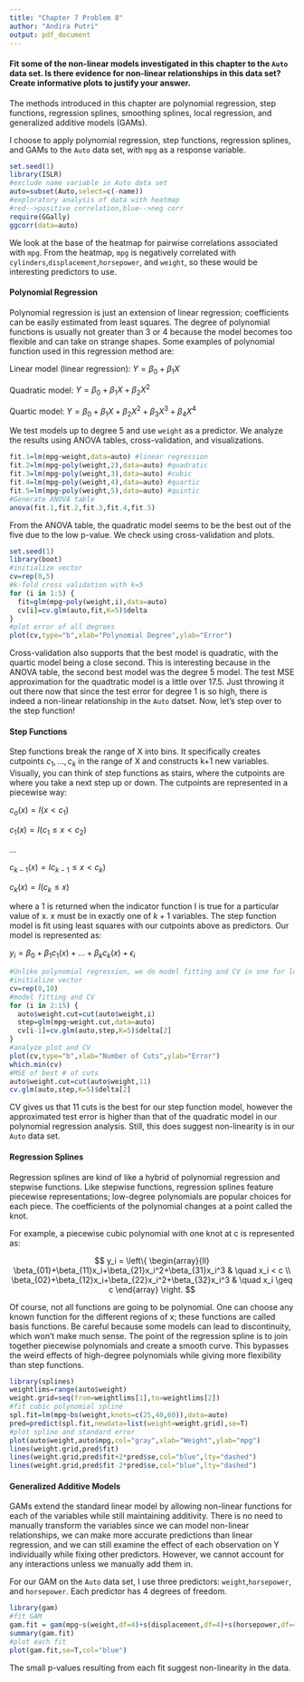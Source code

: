 ---
title: "Chapter 7 Problem 8"
author: "Andira Putri"
output: pdf_document
---

#### Fit some of the non-linear models investigated in this chapter to the `Auto` data set. Is there evidence for non-linear relationships in this data set? Create informative plots to justify your answer.

The methods introduced in this chapter are polynomial regression, step functions, regression splines, smoothing splines, local regression, and generalized additive models (GAMs).

I choose to apply polynomial regression, step functions, regression splines, and GAMs to the `Auto` data set, with `mpg` as a response variable.

```{r}
set.seed(1)
library(ISLR)
#exclude name variable in Auto data set
auto=subset(Auto,select=c(-name))
#exploratory analysis of data with heatmap
#red-->positive correlation,blue-->neg corr
require(GGally)
ggcorr(data=auto)
```

We look at the base of the heatmap for pairwise correlations associated with `mpg`. From the heatmap, `mpg` is negatively correlated with `cylinders`,`displacement`,`horsepower`, and `weight`, so these would be interesting predictors to use.

#### Polynomial Regression

Polynomial regression is just an extension of linear regression; coefficients can be easily estimated from least squares. The degree of polynomial functions is usually not greater than 3 or 4 because the model becomes too flexible and can take on strange shapes. Some examples of polynomial function used in this regression method are:

Linear model (linear regression): $Y=\beta_0+\beta_1X$

Quadratic model: $Y=\beta_0+\beta_1X+\beta_2X^2$

Quartic model: $Y=\beta_0+\beta_1X+\beta_2X^2+\beta_3X^3+\beta_4X^4$

We test models up to degree 5 and use `weight` as a predictor. We analyze the results using ANOVA tables, cross-validation, and visualizations.

```{r}
fit.1=lm(mpg~weight,data=auto) #linear regression
fit.2=lm(mpg~poly(weight,2),data=auto) #quadratic
fit.3=lm(mpg~poly(weight,3),data=auto) #cubic
fit.4=lm(mpg~poly(weight,4),data=auto) #quartic
fit.5=lm(mpg~poly(weight,5),data=auto) #quintic
#Generate ANOVA table
anova(fit.1,fit.2,fit.3,fit.4,fit.5)
```

From the ANOVA table, the quadratic model seems to be the best out of the five due to the low p-value. We check using cross-validation and plots.

```{r}
set.seed(1)
library(boot)
#initialize vector
cv=rep(0,5)
#k-fold cross validation with k=5
for (i in 1:5) {
  fit=glm(mpg~poly(weight,i),data=auto)
  cv[i]=cv.glm(auto,fit,K=5)$delta
}
#plot error of all degrees
plot(cv,type="b",xlab="Polynomial Degree",ylab="Error")
```

Cross-validation also supports that the best model is quadratic, with the quartic model being a close second. This is interesting because in the ANOVA table, the second best model was the degree 5 model. The test MSE approximation for the quadtratic model is a little over 17.5. Just throwing it out there now that since the test error for degree 1 is so high, there is indeed a non-linear relationship in the `Auto` datset. Now, let's step over to the step function!

#### Step Functions

Step functions break the range of X into bins. It specifically creates cutpoints $c_1,...,c_k$ in the range of X and constructs k+1 new variables. Visually, you can think of step functions as stairs, where the cutpoints are where you take a next step up or down. The cutpoints are represented in a piecewise way:

$c_o(x)=I(x<c_1)$

$c_1(x)=I(c_1\leq x<c_2)$

...

$c_{k-1}(x)=Ic_{k-1}\leq x<c_k)$

$c_k(x)=I(c_k\leq x)$

where a 1 is returned when the indicator function I is true for a particular value of x. x must be in exactly one of $k+1$ variables. The step function model is fit using least squares with our cutpoints above as predictors. Our model is represented as:

$y_i=\beta_0+\beta_1c_1(x)+...+\beta_kc_k(x)+\epsilon_i$

```{r}
#Unlike polynomial regression, we do model fitting and CV in one for loop
#initialize vector
cv=rep(0,10)
#model fitting and CV
for (i in 2:15) {
  auto$weight.cut=cut(auto$weight,i)
  step=glm(mpg~weight.cut,data=auto)
  cv[i-1]=cv.glm(auto,step,K=5)$delta[2]
}
#analyze plot and CV
plot(cv,type="b",xlab="Number of Cuts",ylab="Error")
which.min(cv)
#MSE of best # of cuts
auto$weight.cut=cut(auto$weight,11)
cv.glm(auto,step,K=5)$delta[2]
```

CV gives us that 11 cuts is the best for our step function model, however the approximated test error is higher than that of the quadratic model in our polynomial regression analysis. Still, this does suggest non-linearity is in our `Auto` data set.

#### Regression Splines

Regression splines are kind of like a hybrid of polynomial regression and stepwise functions. Like stepwise functions, regression splines feature piecewise representations; low-degree polynomials are popular choices for each piece. The coefficients of the polynomial changes at a point called the knot.

For example, a piecewise cubic polynomial with one knot at c is represented as:

$$
y_i = \left\{
        \begin{array}{ll}
            \beta_{01}+\beta_{11}x_i+\beta_{21}x_i^2+\beta_{31}x_i^3 & \quad x_i < c \\
            \beta_{02}+\beta_{12}x_i+\beta_{22}x_i^2+\beta_{32}x_i^3 & \quad x_i \geq c
        \end{array}
    \right.
$$

Of course, not all functions are going to be polynomial. One can choose any known function for the different regions of x; these functions are called basis functions. Be careful because some models can lead to discontinuity, which won't make much sense. The point of the regression spline is to join together piecewise polynomials and create a smooth curve. This bypasses the weird effects of high-degree polynomials while giving more flexibility than step functions.

```{r}
library(splines)
weightlims=range(auto$weight)
weight.grid=seq(from=weightlims[1],to=weightlims[2])
#fit cubic polynomial spline
spl.fit=lm(mpg~bs(weight,knots=c(25,40,60)),data=auto)
pred=predict(spl.fit,newdata=list(weight=weight.grid),se=T)
#plot spline and standard error
plot(auto$weight,auto$mpg,col="gray",xlab="Weight",ylab="mpg")
lines(weight.grid,pred$fit)
lines(weight.grid,pred$fit+2*pred$se,col="blue",lty="dashed")
lines(weight.grid,pred$fit-2*pred$se,col="blue",lty="dashed")
```

#### Generalized Additive Models

GAMs extend the standard linear model by allowing non-linear functions for each of the variables while still maintaining additivity. There is no need to manually transform the variables since we can model non-linear relationships, we can make more accurate predictions than linear regression, and we can still examine the effect of each observation on Y individually while fixing other predictors. However, we cannot account for any interactions unless we manually add them in.

For our GAM on the `Auto` data set, I use three predictors: `weight`,`horsepower`, and `horsepower`. Each predictor has 4 degrees of freedom.

```{r}
library(gam)
#fit GAM
gam.fit = gam(mpg~s(weight,df=4)+s(displacement,df=4)+s(horsepower,df=4),data=auto)
summary(gam.fit)
#plot each fit
plot(gam.fit,se=T,col="blue")
```

The small p-values resulting from each fit suggest non-linearity in the data.